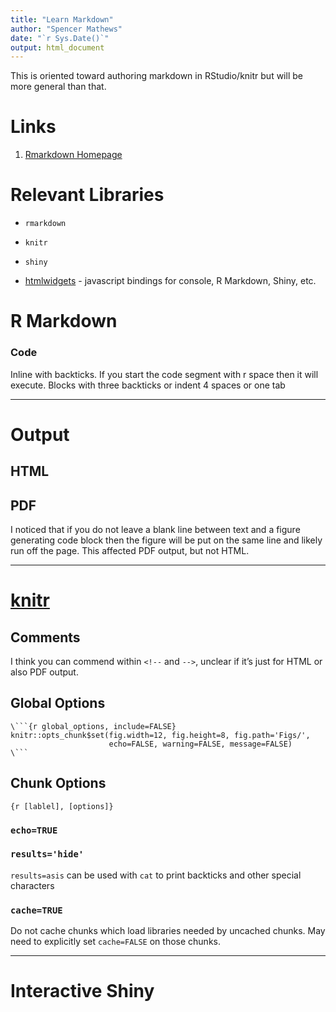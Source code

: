 ```yaml
---
title: "Learn Markdown"
author: "Spencer Mathews"
date: "`r Sys.Date()`"
output: html_document
---
```



This is oriented toward authoring markdown in RStudio/knitr but will be more general than that.



# Links

1. [Rmarkdown Homepage](http://rmarkdown.rstudio.com)


# Relevant Libraries

- `rmarkdown`
- `knitr`
- `shiny`

- [htmlwidgets](http://www.htmlwidgets.org/) - javascript bindings for console, R Markdown, Shiny, etc.


# R Markdown




### Code
Inline with backticks.  If you start the code segment with r space then it will execute.
Blocks with three backticks or indent 4 spaces or one tab

---

# Output

## HTML

## PDF

I noticed that if you do not leave a blank line between text and a figure generating code block then the figure will be put on the same line and likely run off the page.  This affected PDF output, but not HTML.


----------------------------------------

# [knitr](http://yihui.name/knitr/)


## Comments

I think you can commend within `<!--` and `-->`, unclear if it's just for HTML or also PDF output.

## Global Options

```
\```{r global_options, include=FALSE}
knitr::opts_chunk$set(fig.width=12, fig.height=8, fig.path='Figs/',
                      echo=FALSE, warning=FALSE, message=FALSE)
\```
```


## Chunk Options

`{r [lablel], [options]}`

### `echo=TRUE`

### `results='hide'`

`results=asis` can be used with `cat` to print backticks and other special characters

### `cache=TRUE`
Do not cache chunks which load libraries needed by uncached chunks.
May need to explicitly set `cache=FALSE` on those chunks.


---

# Interactive Shiny


